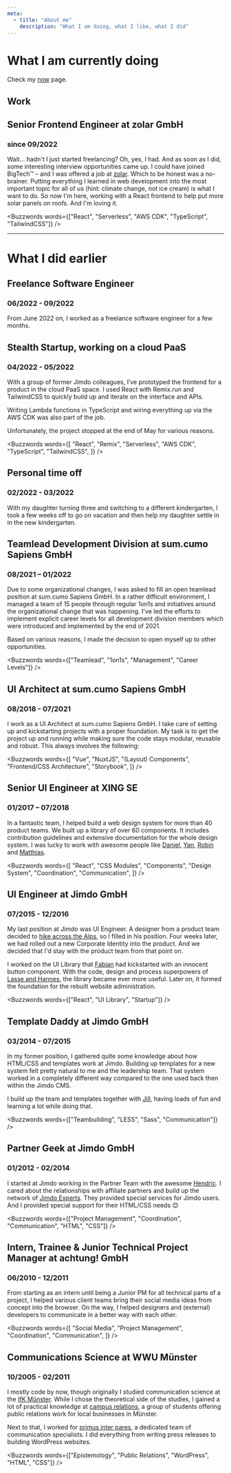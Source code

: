 ```yaml
---
meta:
  - title: "About me"
    description: "What I am doing, what I like, what I did"
---
```



# What I am currently doing

Check my [now](./now) page.

## Work

## Senior Frontend Engineer at zolar GmbH

### since 09/2022

Wait… hadn't I just started freelancing? Oh, yes, I had. And as soon as I did,
some interesting interview opportunities came up. I could have joined BigTech™
– and I was offered a job at [zolar](https://www.zolar.de). Which to be honest
was a no-brainer. Putting everything I learned in web development into the most
important topic for all of us (hint: climate change, not ice cream) is what I
want to do. So now I'm here, working with a React frontend to help put more
solar panels on roofs. And I'm loving it.

<Buzzwords
  words={["React", "Serverless", "AWS CDK", "TypeScript", "TailwindCSS"]}
/>

---

# What I did earlier

## Freelance Software Engineer

### 06/2022 - 09/2022

From June 2022 on, I worked as a freelance software engineer for a few months.

## Stealth Startup, working on a cloud PaaS

### 04/2022 - 05/2022

With a group of former Jimdo colleagues, I’ve prototyped the frontend for a
product in the cloud PaaS space. I used React with Remix.run and TailwindCSS to
quickly build up and iterate on the interface and APIs.

Writing Lambda functions in TypeScript and wiring everything up via the AWS CDK
was also part of the job.

Unfortunately, the project stopped at the end of May for various reasons.

<Buzzwords
  words={[
    "React",
    "Remix",
    "Serverless",
    "AWS CDK",
    "TypeScript",
    "TailwindCSS",
  ]}
/>

## Personal time off

### 02/2022 - 03/2022

With my daughter turning three and switching to a different kindergarten, I took
a few weeks off to go on vacation and then help my daughter settle in in the new
kindergarten.

## Teamlead Development Division at sum.cumo Sapiens GmbH

### 08/2021 – 01/2022

Due to some organizational changes, I was asked to fill an open teamlead
position at sum.cumo Sapiens GmbH. In a rather difficult environment, I managed
a team of 15 people through regular 1on1s and initiatives around the
organizational change that was happening. I've led the efforts to implement
explicit career levels for all development division members which were
introduced and implemented by the end of 2021.

Based on various reasons, I made the decision to open myself up to other
opportunities.

<Buzzwords words={["Teamlead", "1on1s", "Management", "Career Levels"]} />

## UI Architect at sum.cumo Sapiens GmbH

### 08/2018 - 07/2021

I work as a UI Architect at sum.cumo Sapiens GmbH. I take care of setting up and
kickstarting projects with a proper foundation. My task is to get the project up
and running while making sure the code stays modular, reusable and robust. This
always involves the following:

<Buzzwords
  words={[
    "Vue",
    "NuxtJS",
    "(Layout) Components",
    "Frontend/CSS Architecture",
    "Storybook",
  ]}
/>

## Senior UI Engineer at XING SE

### 01/2017 – 07/2018

In a fantastic team, I helped build a web design system for more than 40 product
teams. We built up a library of over 60 components. It includes contribution
guidelines and extensive documentation for the whole design system. I was lucky
to work with awesome people like [Daniel](https://twitter.com/dmbch),
[Yan](https://twitter.com/yanwalton), [Robin](https://twitter.com/RobinDrexler)
and [Matthias](https://twitter.com/aithir).

<Buzzwords
  words={[
    "React",
    "CSS Modules",
    "Components",
    "Design System",
    "Coordination",
    "Communication",
  ]}
/>

## UI Engineer at Jimdo GmbH

### 07/2015 - 12/2016

My last position at Jimdo was UI Engineer. A designer from a product team
decided to [hike across the Alps](https://www.youtube.com/watch?v=kVvmYZPWO1g),
so I filled in his position. Four weeks later, we had rolled out a new Corporate
Identity into the product. And we decided that I'd stay with the product team
from that point on.

I worked on the UI Library that [Fabian](https://afknapping.de/) had kickstarted
with an innocent button component. With the code, design and process superpowers
of [Lasse and Hannes](https://schubrake.de/), the library became ever more
useful. Later on, it formed the foundation for the rebuilt website
administration.

<Buzzwords words={["React", "UI Library", "Startup"]} />

## Template Daddy at Jimdo GmbH

### 03/2014 - 07/2015

In my former position, I gathered quite some knowledge about how HTML/CSS and
templates work at Jimdo. Building up templates for a new system felt pretty
natural to me and the leadership team. That system worked in a completely
different way compared to the one used back then within the Jimdo CMS.

I build up the team and templates together with
[Jill](https://www.jillheyer.com/), having loads of fun and learning a lot while
doing that.

<Buzzwords words={["Teambuilding", "LESS", "Sass", "Communication"]} />

## Partner Geek at Jimdo GmbH

### 01/2012 - 02/2014

I started at Jimdo working in the Partner Team with the awesome
[Hendric](https://twitter.com/hendricruesch). I cared about the relationships
with affiliate partners and build up the network of
[Jimdo Experts](https://experts.jimdo.com/). They provided special services for
Jimdo users. And I provided special support for their HTML/CSS needs 😊

<Buzzwords
  words={["Project Management", "Coordination", "Communication", "HTML", "CSS"]}
/>

## Intern, Trainee & Junior Technical Project Manager at achtung! GmbH

### 06/2010 - 12/2011

From starting as an intern until being a Junior PM for all technical parts of a
project, I helped various client teams bring their social media ideas from
concept into the browser. On the way, I helped designers and (external)
developers to communicate in a better way with each other.

<Buzzwords
  words={[
    "Social Media",
    "Project Management",
    "Coordination",
    "Communication",
  ]}
/>

## Communications Science at WWU Münster

### 10/2005 - 02/2011

I mostly code by now, though originally I studied communication science at the
[IfK Münster](https://www.uni-muenster.de/Kowi/). While I chose the theoretical
side of the studies, I gained a lot of practical knowledge at
[campus relations](https://campusrelations.jimdo.com/), a group of students
offering public relations work for local businesses in Münster.

Next to that, I worked for [primus inter pares](https://www.pr-ip.de/), a
dedicated team of communication specialists. I did everything from writing press
releases to building WordPress websites.

<Buzzwords
  words={["Epistemology", "Public Relations", "WordPress", "HTML", "CSS"]}
/>
